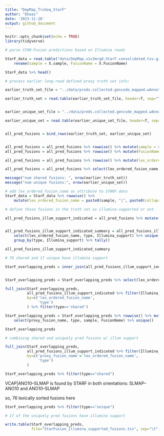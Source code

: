 ```yaml
---
title: "DepMap_TruSeq_StarF"
author: "bhaas"
date: '2023-11-28'
output: github_document
---
```


```r
knitr::opts_chunk$set(echo = TRUE)
library(tidyverse)
```


```r

# parse STAR-Fusion predictions based on Illumina reads

StarF_data = read.table("data/DepMap.v1v2mrgd.StarF.consolidated.tsv.gz", header=T, sep="\t", com='') %>%
    rename(sample = X.sample, FusionName = X.FusionName)

StarF_data %>% head()

```

```r

# process earlier long-read defined proxy truth set info:

earlier_truth_set_file = "../data/preds.collected.gencode_mapped.wAnnot.filt.pass.proxy_assignments.byProgAgree.min_2.truth_set"

earlier_truth_set = read.table(earlier_truth_set_file, header=T, sep="\t") %>% mutate(type='shared')


earlier_unique_set_file = "../data/preds.collected.gencode_mapped.wAnnot.filt.pass.proxy_assignments.byProgAgree.min_2.unique_set"

earlier_unique_set = read.table(earlier_unique_set_file, header=T, sep="\t") %>% mutate(type='unique')


all_pred_fusions = bind_rows(earlier_truth_set, earlier_unique_set) 


all_pred_fusions = all_pred_fusions %>% rowwise() %>% mutate(sample = str_split(proxy_fusion_name, "\\|")[[1]][1])
all_pred_fusions = all_pred_fusions %>% rowwise() %>% mutate(FusionName = str_split(proxy_fusion_name, "\\|")[[1]][2])

all_pred_fusions = all_pred_fusions %>% rowwise() %>% mutate(lex_ordered_fusion_name = paste0(sample, "|", paste0(collapse="--", sort(str_split(FusionName, "--")[[1]])))) 

all_pred_fusions = all_pred_fusions %>% select(lex_ordered_fusion_name, type)

message("num shared fusions: ", nrow(earlier_truth_set))
message("num unique fusions:", nrow(earlier_unique_set))

```





```r

# add lex_ordered_fusion_name as attribute to STARF data
StarF_data = StarF_data %>% rowwise() %>% 
    mutate(lex_ordered_fusion_name = paste0(sample, "|", paste0(collapse="--", sort(str_split(FusionName, "--")[[1]])))) 


```


```r

# define those fusions in the truth set as illumina-supported or not.

all_pred_fusions_illum_support_indicated = all_pred_fusions %>% mutate(Illumina_support = (lex_ordered_fusion_name %in% StarF_data$lex_ordered_fusion_name))


all_pred_fusions_illum_support_indicated_summary = all_pred_fusions_illum_support_indicated %>% 
    select(lex_ordered_fusion_name, type, Illumina_support) %>% unique() %>% 
    group_by(type, Illumina_support) %>% tally()

all_pred_fusions_illum_support_indicated_summary

# 76 shared and 17 unique have illumina support

```




```r

StarF_overlapping_preds = inner_join(all_pred_fusions_illum_support_indicated, StarF_data, by='lex_ordered_fusion_name', multiple='all')


StarF_overlapping_preds = StarF_overlapping_preds %>% select(lex_ordered_fusion_name, type, sample, FusionName) %>% unique()

```




```r

full_join(StarF_overlapping_preds,
          all_pred_fusions_illum_support_indicated %>% filter(Illumina_support),
          by=c('lex_ordered_fusion_name',
               'type')
          ) %>% filter(type=='shared')

```




```r


StarF_overlapping_preds = StarF_overlapping_preds %>% rowwise() %>% mutate(proxy_fusion_name = paste0(sample, "|", FusionName)) %>%
    select(proxy_fusion_name, type, sample, FusionName) %>% unique()

StarF_overlapping_preds

# combining shared and uniquely pred fusions w/ illum support

```





```r

full_join(StarF_overlapping_preds,
          all_pred_fusions_illum_support_indicated %>% filter(Illumina_support),
          by=c('proxy_fusion_name'='lex_ordered_fusion_name',
               'type')
          )

```


```r

StarF_overlapping_preds %>% filter(type=="shared")

```


VCAP|ANO10--SLMAP is found by STARF in both orientations:  SLMAP--ANO10 and ANO10--SLMAP

so, 76 lexically sorted fusions here

```r

StarF_overlapping_preds %>% filter(type=="unique")

# 17 of the uniquely pred fusions have illumina support

```



```r

write.table(StarF_overlapping_preds, 
            file="StarFusion_Illumina_supported_fusions.tsv", sep="\t", row.names=F, quote=F)


```






